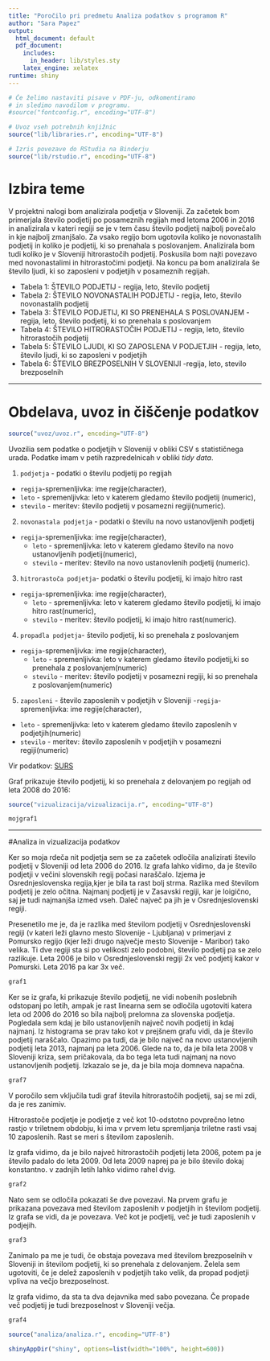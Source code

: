 ```yaml
---
title: "Poročilo pri predmetu Analiza podatkov s programom R"
author: "Sara Papez"
output:
  html_document: default
  pdf_document:
    includes:
      in_header: lib/styles.sty
    latex_engine: xelatex
runtime: shiny
---
```


```r
# Če želimo nastaviti pisave v PDF-ju, odkomentiramo
# in sledimo navodilom v programu.
#source("fontconfig.r", encoding="UTF-8")

# Uvoz vseh potrebnih knjižnic
source("lib/libraries.r", encoding="UTF-8")
```

```r
# Izris povezave do RStudia na Binderju
source("lib/rstudio.r", encoding="UTF-8")
```

# Izbira teme

V projektni nalogi bom analizirala podjetja v Sloveniji. Za začetek bom primerjala število podjetij po posameznih regijah med letoma 2006 in 2016 in analizirala v kateri regiji se je v tem času število podjetij najbolj povečalo in kje najbolj zmanjšalo. Za vsako regijo bom ugotovila koliko je novonastalih podjetij in koliko je podjetij, ki so prenahala s poslovanjem. Analizirala bom tudi koliko je v Sloveniji hitrorastočih podjetij. Poskusila bom najti povezavo med novonastalimi in hitrorastočimi podjetji. Na koncu pa bom analizirala še število ljudi, ki so zaposleni v podjetjih v posameznih regijah.

* Tabela 1: ŠTEVILO PODJETIJ
            - regija, leto, število podjetij
* Tabela 2: ŠTEVILO NOVONASTALIH PODJETIJ
            - regija, leto, število novonastalih podjetij
* Tabela 3: ŠTEVILO PODJETIJ, KI SO PRENEHALA S POSLOVANJEM 
            - regija, leto, število podjetij, ki so prenehala s poslovanjem
* Tabela 4: ŠTEVILO HITRORASTOČIH PODJETIJ
            - regija, leto, število hitrorastočih podjetij
* Tabela 5: ŠTEVILO LJUDI, KI SO ZAPOSLENA V PODJETJIH
            - regija, leto, število ljudi, ki so zaposleni v podjetjih
* Tabela 6: ŠTEVILO BREZPOSELNIH V SLOVENIJI
            -regija, leto, stevilo brezposelnih
   

***

# Obdelava, uvoz in čiščenje podatkov

```r
source("uvoz/uvoz.r", encoding="UTF-8")
```

Uvozilia sem podatke o podjetjih v Sloveniji v obliki CSV s statističnega urada. Podatke imam v petih razpredelnicah v obliki *tidy data*.

1. `podjetja` - podatki o številu podjetij po regijah
  - `regija`-spremenljivka: ime regije(character),
  - `leto` - spremenljivka: leto v katerem gledamo število podjetij (numeric),
  - `stevilo` - meritev: število podjetij v posamezni regiji(numeric).

2. `novonastala podjetja` - podatki o številu na novo ustanovljenih podjetij
- `regija`-spremenljivka: ime regije(character),
  - `leto` - spremenljivka: leto v katerem gledamo število na novo ustanovljenih podjetij(numeric),
  - `stevilo` - meritev: število na novo ustanovlenih podjetij (numeric).
  
3. `hitrorastoča podjetja`- podatki o številu podjetij, ki imajo hitro rast
- `regija`-spremenljivka: ime regije(character),
  - `leto` - spremenljivka: leto v katerem gledamo število podjetij, ki imajo hitro rast(numeric),
  - `stevilo` - meritev: število podjetij, ki imajo hitro rast(numeric).
  
4. `propadla podjetja`- število podjetij, ki so prenehala z poslovanjem
- `regija`-spremenljivka: ime regije(character),
  - `leto` - spremenljivka: leto v katerem gledamo število podjetij,ki so prenehala z poslovanjem(numeric)
  - `stevilo` - meritev: število podjetij v posamezni regiji, ki so prenehala z poslovanjem(numeric)
  
5. `zaposleni` - število zaposlenih v podjetjih v Sloveniji
-`regija`-spremenljivka: ime regije(character),
  - `leto` - spremenljivka: leto v katerem gledamo število zaposlenih v podjetjih(numeric)
  - `stevilo` - meritev: število zaposlenih v podjetjih v posamezni regiji(numeric)

Vir podatkov: [SURS](https://pxweb.stat.si/pxweb/Database/Regije/Regije.asp)

Graf prikazuje število podjetij, ki so prenehala z delovanjem po regijah od leta 2008 do 2016:

```r
source("vizualizacija/vizualizacija.r", encoding="UTF-8")

```
 

```r
mojgraf1


```


***


#Analiza in vizualizacija podatkov

Ker so moja rdeča nit podjetja sem se za začetek odločila analizirati število podjetij v Sloveniji od leta  2006 do 2016. Iz grafa lahko vidimo, da je število podjetji v večini slovenskih regij počasi naraščalo. Izjema je Osrednjeslovenska regija,kjer je bila ta rast bolj strma. Razlika med številom podjetij je zelo očitna. Najmanj podjetij je v Zasavski regiji, kar je loigično, saj je tudi najmanjša izmed vseh. Daleč največ pa jih je v Osrednjeslovenski regiji.

Presenetilo me je, da je razlika med številom podjetij v Osrednjeslovenski regiji (v kateri leži glavno mesto Slovenije - Ljubljana) v primerjavi z Pomursko regijo (kjer leži drugo največje mesto Slovenije - Maribor) tako velika. Ti dve regiji sta si po velikosti zelo podobni, število podjetij pa se zelo razlikuje. Leta 2006 je bilo v Osrednjeslovenski regiji 2x več podjetij kakor v Pomurski. Leta 2016 pa kar 3x več.


```r
graf1

```

Ker se iz grafa, ki prikazuje število podjetij, ne vidi nobenih poslebnih odstopanj po letih, ampak je rast linearna sem se odločila ugotoviti katera leta od 2006 do 2016 so bila najbolj prelomna za slovenska podjetja. Pogledala sem kdaj je bilo ustanovljenih največ novih podjetij in kdaj najmanj. Iz histograma se prav tako kot v prejšnem grafu vidi, da je število podjetij naraščalo. Opazimo pa tudi, da je bilo največ na novo ustanovljenih podjetij leta 2013, najmanj pa leta 2006. Glede na to, da je bila leta 2008 v Sloveniji kriza, sem pričakovala, da bo tega leta tudi najmanj na novo ustanovljenih podjetij. Izkazalo se je, da je bila moja domneva napačna.

```r
graf7

```

V poročilo sem vključila tudi graf števila hitrorastočih podjetij, saj se mi zdi, da je res zanimiv. 

Hitrorastoče podjetje je podjetje z več kot 10-odstotno povprečno letno rastjo v triletnem obdobju, ki ima v prvem letu spremljanja triletne rasti vsaj 10 zaposlenih. Rast se meri s številom zaposlenih.

Iz grafa vidimo, da je bilo največ hitrorastočih podjetij leta 2006, potem pa je število padalo do leta 2009. Od leta 2009 naprej pa je bilo število dokaj konstantno. v zadnjih letih lahko vidimo rahel dvig.

```r
graf2

```

Nato sem se odločila pokazati še dve povezavi. Na prvem grafu je prikazana povezava med številom zaposlenih v podjetjih in številom podjetij. Iz grafa se vidi, da je povezava. Več kot je podjetij, več je tudi zaposlenih v podjejih. 

```r
graf3

```

Zanimalo pa me je tudi, če obstaja povezava med številom brezposelnih v Sloveniji in številom podjetij, ki so prenehala z delovanjem. Želela sem ugotoviti, če je delež zaposlenih v podjetjih tako velik, da propad podjetji vpliva na večjo brezposelnost.

Iz grafa vidimo, da sta ta dva dejavnika med sabo povezana. Če propade več podjetij je tudi brezposelnost v Sloveniji večja.

```r
graf4

```

```r
source("analiza/analiza.r", encoding="UTF-8")
```

```r
shinyAppDir("shiny", options=list(width="100%", height=600))
```






